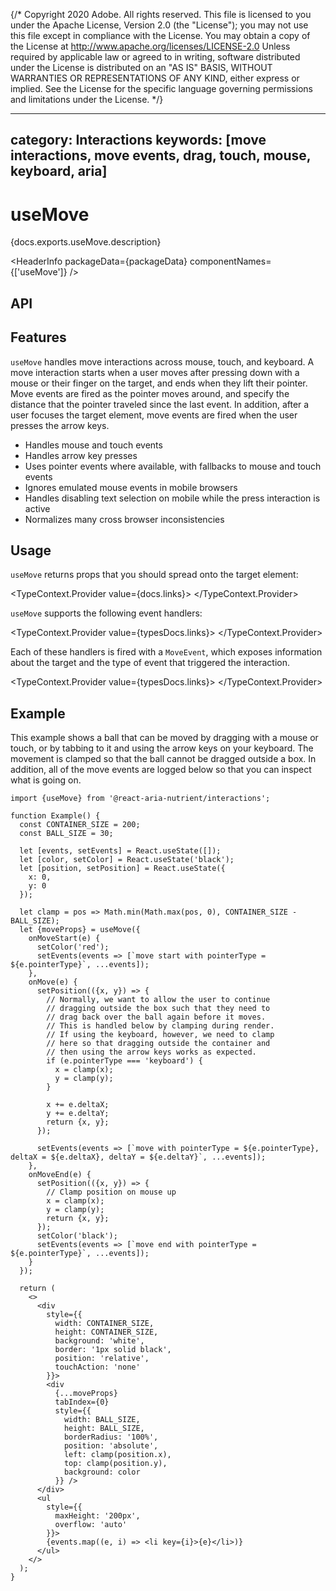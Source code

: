 {/* Copyright 2020 Adobe. All rights reserved.
This file is licensed to you under the Apache License, Version 2.0 (the "License");
you may not use this file except in compliance with the License. You may obtain a copy
of the License at http://www.apache.org/licenses/LICENSE-2.0
Unless required by applicable law or agreed to in writing, software distributed under
the License is distributed on an "AS IS" BASIS, WITHOUT WARRANTIES OR REPRESENTATIONS
OF ANY KIND, either express or implied. See the License for the specific language
governing permissions and limitations under the License. */}



---
category: Interactions
keywords: [move interactions, move events, drag, touch, mouse, keyboard, aria]
---

# useMove

<PageDescription>{docs.exports.useMove.description}</PageDescription>

<HeaderInfo
  packageData={packageData}
  componentNames={['useMove']} />

## API

<FunctionAPI function={docs.exports.useMove} links={docs.links} />

## Features

`useMove` handles move interactions across mouse, touch, and keyboard. A move interaction starts when a
user moves after pressing down with a mouse or their finger on the target, and ends when they lift their pointer. Move
events are fired as the pointer moves around, and specify the distance that the pointer traveled since the last
event. In addition, after a user focuses the target element, move events are fired when the user presses the arrow keys.

* Handles mouse and touch events
* Handles arrow key presses
* Uses pointer events where available, with fallbacks to mouse and touch events
* Ignores emulated mouse events in mobile browsers
* Handles disabling text selection on mobile while the press interaction is active
* Normalizes many cross browser inconsistencies

## Usage

`useMove` returns props that you should spread onto the target element:

<TypeContext.Provider value={docs.links}>
  <InterfaceType properties={docs.links[docs.exports.useMove.return.id].properties} />
</TypeContext.Provider>

`useMove` supports the following event handlers:

<TypeContext.Provider value={typesDocs.links}>
  <InterfaceType properties={typesDocs.exports.MoveEvents.properties} />
</TypeContext.Provider>

Each of these handlers is fired with a `MoveEvent`, which exposes information about the target and the
type of event that triggered the interaction.

<TypeContext.Provider value={typesDocs.links}>
  <InterfaceType properties={typesDocs.exports.MoveMoveEvent.properties} />
</TypeContext.Provider>

## Example

This example shows a ball that can be moved by dragging with a mouse or touch, or by tabbing to it and using
the arrow keys on your keyboard. The movement is clamped so that the ball cannot be dragged outside a box.
In addition, all of the move events are logged below so that you can inspect what is going on.

```tsx example
import {useMove} from '@react-aria-nutrient/interactions';

function Example() {
  const CONTAINER_SIZE = 200;
  const BALL_SIZE = 30;

  let [events, setEvents] = React.useState([]);
  let [color, setColor] = React.useState('black');
  let [position, setPosition] = React.useState({
    x: 0,
    y: 0
  });

  let clamp = pos => Math.min(Math.max(pos, 0), CONTAINER_SIZE - BALL_SIZE);
  let {moveProps} = useMove({
    onMoveStart(e) {
      setColor('red');
      setEvents(events => [`move start with pointerType = ${e.pointerType}`, ...events]);
    },
    onMove(e) {
      setPosition(({x, y}) => {
        // Normally, we want to allow the user to continue
        // dragging outside the box such that they need to
        // drag back over the ball again before it moves.
        // This is handled below by clamping during render.
        // If using the keyboard, however, we need to clamp
        // here so that dragging outside the container and
        // then using the arrow keys works as expected.
        if (e.pointerType === 'keyboard') {
          x = clamp(x);
          y = clamp(y);
        }

        x += e.deltaX;
        y += e.deltaY;
        return {x, y};
      });

      setEvents(events => [`move with pointerType = ${e.pointerType}, deltaX = ${e.deltaX}, deltaY = ${e.deltaY}`, ...events]);
    },
    onMoveEnd(e) {
      setPosition(({x, y}) => {
        // Clamp position on mouse up
        x = clamp(x);
        y = clamp(y);
        return {x, y};
      });
      setColor('black');
      setEvents(events => [`move end with pointerType = ${e.pointerType}`, ...events]);
    }
  });

  return (
    <>
      <div
        style={{
          width: CONTAINER_SIZE,
          height: CONTAINER_SIZE,
          background: 'white',
          border: '1px solid black',
          position: 'relative',
          touchAction: 'none'
        }}>
        <div
          {...moveProps}
          tabIndex={0}
          style={{
            width: BALL_SIZE,
            height: BALL_SIZE,
            borderRadius: '100%',
            position: 'absolute',
            left: clamp(position.x),
            top: clamp(position.y),
            background: color
          }} />
      </div>
      <ul
        style={{
          maxHeight: '200px',
          overflow: 'auto'
        }}>
        {events.map((e, i) => <li key={i}>{e}</li>)}
      </ul>
    </>
  );
}
```
